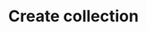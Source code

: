 ---
title: 'Create collection'
openapi: 'POST /2023-11/admin/collections'
description: 'Creates a new product collection under the authenticated company. This endpoint allows defining a collection name, description, image, and optional metadata. Once created, the collection can be used to group related products for easier navigation, marketing, or organization.'
display: 'interactive'
---